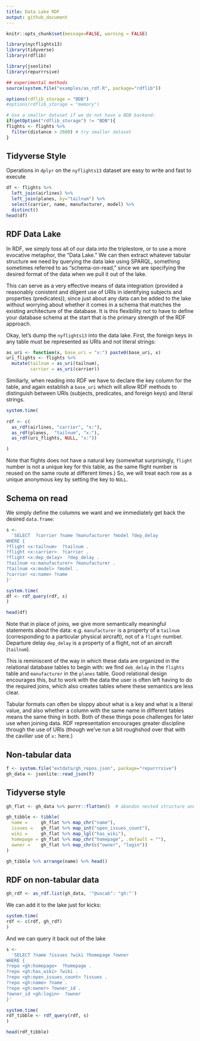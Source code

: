 ```yaml
---
title: Data Lake RDF
output: github_document
---
```


```r
knitr::opts_chunk$set(message=FALSE, warning = FALSE)
```

```r
library(nycflights13)
library(tidyverse)
library(rdflib)

library(jsonlite)
library(repurrrsive)

## experimental methods
source(system.file("examples/as_rdf.R", package="rdflib"))
```

```r
options(rdflib_storage = "BDB") 
#options(rdflib_storage = "memory") 
```



```r
# Use a smaller dataset if we do not have a BDB backend: 
if(getOption("rdflib_storage") != "BDB"){
flights <- flights %>% 
  filter(distance > 2600) # try smaller dataset
}
```



## Tidyverse Style

Operations in `dplyr` on the `nyflights13` dataset are easy to write and fast to execute

```r
df <- flights %>% 
  left_join(airlines) %>%
  left_join(planes, by="tailnum") %>% 
  select(carrier, name, manufacturer, model) %>% 
  distinct()
head(df)
```

## RDF Data Lake

In RDF, we simply toss all of our data into the triplestore, or to use a more evocative metaphor, the "Data Lake."  We can then extract whatever tabular structure we need
by querying the data lake using SPARQL, something sometimes referred to as "schema-on-read,"
since we are specifying the desired format of the data when we pull it out of the lake.

This can serve as a very effective means of data integration (provided a reasonably conistent and dilgent use of URIs in identifying subjects and properties (predicates)), since just about any data can be added to the lake without worrying about whether it comes in a schema that matches the existing architecture of the database.  It is this flexibility not to have to define your database schema at the start that is the primary strength of the RDF approach.  

Okay, let's dump the `nyflights13` into the data lake. First, the foreign keys in any table must be represented as URIs and not literal strings: 

```r
as_uri <- function(x, base_uri = "x:") paste0(base_uri, x)
uri_flights <- flights %>% 
  mutate(tailnum = as_uri(tailnum),
         carrier = as_uri(carrier))
```


Similiarly, when reading into RDF we have to declare the key column for the table,
and again establish a `base_uri` which will allow RDF methods to distinguish between URIs (subjects, predicates, and foreign keys) and literal strings.  

```r
system.time(
  
rdf <- c(
  as_rdf(airlines, "carrier", "x:"),
  as_rdf(planes,  "tailnum", "x:"),
  as_rdf(uri_flights, NULL, "x:"))

)
```

Note that flights does not have a natural key (somewhat surprisingly, `flight` number is not a unique key for this table, as the same flight number is reused on the same route at different times.)  So, we will treat each row as a unique anonymous key by setting the key to `NULL`.

## Schema on read

We simply define the columns we want and we immediately get back the desired `data.frame`:


```r
s <- 
  'SELECT  ?carrier ?name ?manufacturer ?model ?dep_delay
WHERE {
?flight <x:tailnum>  ?tailnum .
?flight <x:carrier>  ?carrier .
?flight <x:dep_delay>  ?dep_delay .
?tailnum <x:manufacturer> ?manufacturer .
?tailnum <x:model> ?model .
?carrier <x:name> ?name
}'

system.time(
df <- rdf_query(rdf, s)
)

head(df)
```

Note that in place of joins, we give more semantically meaningful statements about the data:
e.g. `manufacturer` is a property of a `tailnum` (corresponding to a particular physical aircraft), not of a `flight` number.  Departure delay `dep_delay` is a property of a flight, not of an aircraft (`tailnum`).  

This is reminiscent of  the way in which these data are organized in the relational database tables to begin with: we find `deb_delay` in the `flights` table and `manufacturer` in the `planes` table. Good relational design encourages this, but to work with the data the user is often left having to do the required joins, which also creates tables where these semantics are less clear.  

Tabular formats can often be sloppy about what is a key and what is a literal value, and also whether a column with the same name in different tables means the same thing in both.  Both of these things pose challenges for later use when joining data.  RDF representation encourages greater discipline through the use of URIs (though we've run a bit roughshod over that with the cavilier use of `x:` here.)

## Non-tabular data

```r
f <- system.file("extdata/gh_repos.json", package="repurrrsive")
gh_data <- jsonlite::read_json(f)
```

## Tidyverse style

```r
gh_flat <- gh_data %>% purrr::flatten()  # abandon nested structure and hope we didn't need it

gh_tibble <- tibble(
  name =     gh_flat %>% map_chr("name"),
  issues =   gh_flat %>% map_int("open_issues_count"),
  wiki =     gh_flat %>% map_lgl("has_wiki"),
  homepage = gh_flat %>% map_chr("homepage", .default = ""),
  owner =    gh_flat %>% map_chr(c("owner", "login"))
)

gh_tibble %>% arrange(name) %>% head()
```

## RDF on non-tabular data

```r
gh_rdf <- as_rdf.list(gh_data, '"@vocab": "gh:"')
```


We can add it to the lake just for kicks:

```r
system.time(
rdf <- c(rdf, gh_rdf)
)
```


And we can query it back out of the lake

```r
s <- 
  'SELECT ?name ?issues ?wiki ?homepage ?owner
WHERE {
?repo <gh:homepage>  ?homepage .
?repo <gh:has_wiki> ?wiki .
?repo <gh:open_issues_count> ?issues .
?repo <gh:name> ?name .
?repo <gh:owner> ?owner_id .
?owner_id <gh:login>  ?owner 
}'

system.time(
rdf_tibble <- rdf_query(rdf, s)
)

head(rdf_tibble)
```


